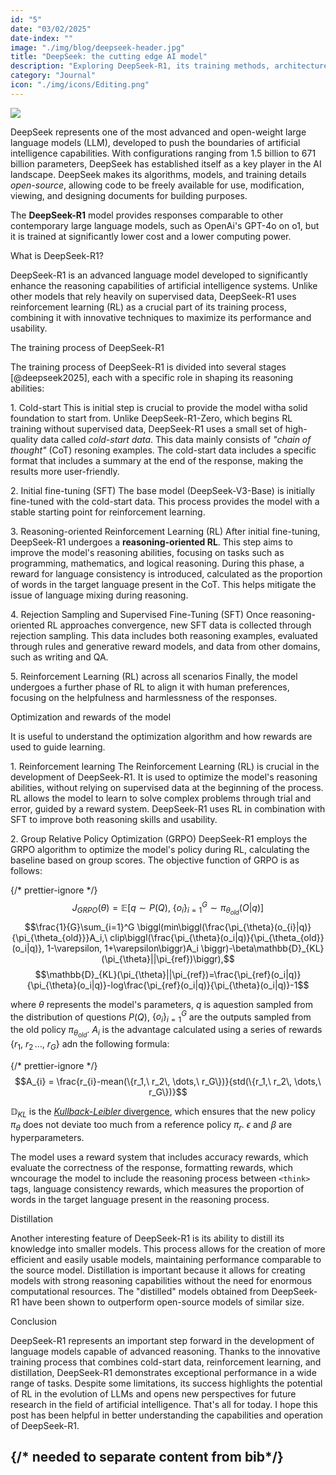 ```yaml
---
id: "5"
date: "03/02/2025"
date-index: ""
image: "./img/blog/deepseek-header.jpg"
title: "DeepSeek: the cutting edge AI model"
description: "Exploring DeepSeek-R1, its training methods, architecture, and impact on the AI landscape."
category: "Journal"
icon: "./img/icons/Editing.png"
---
```



<img
  className="rounded-[10px]"
  src="../img/blog/deepseek-header.jpg"
/>

DeepSeek represents one of the most advanced and open-weight large language models (LLM), developed to push the boundaries of artificial intelligence capabilities. With configurations ranging from 1.5 billion to 671 billion parameters, DeepSeek has established itself as a key player in the AI landscape. DeepSeek makes its algorithms, models, and training details *open-source*, allowing code to be freely available for use, modification, viewing, and designing documents for building purposes.

The **DeepSeek-R1** model provides responses comparable to other contemporary large language models, such as OpenAi's GPT-4o on o1, but it is trained at significantly lower cost and a lower computing power.

<MdxH3>What is DeepSeek-R1?</MdxH3>

DeepSeek-R1 is an advanced language model developed to significantly enhance the reasoning capabilities of artificial intelligence systems. Unlike other models that rely heavily on supervised data, DeepSeek-R1 uses reinforcement learning (RL) as a crucial part of its training process, combining it with innovative techniques to maximize its performance and usability.

<MdxH3>The training process of DeepSeek-R1</MdxH3>

The training process of DeepSeek-R1 is divided into several stages [@deepseek2025], each with a specific role in shaping its reasoning abilities:

<ListItem>1. Cold-start</ListItem>
This is initial step is crucial to provide the model witha solid foundation to start from. Unlike DeepSeek-R1-Zero, which begins RL training without supervised data, DeepSeek-R1 uses a small set of high-quality data called *cold-start data*. This data mainly consists of *"chain of thought"* (CoT) resoning examples. The cold-start data includes a specific format that includes a summary at the end of the response, making the results more user-friendly.

<ListItem>2. Initial fine-tuning (SFT)</ListItem>
The base model (DeepSeek-V3-Base) is initially fine-tuned with the cold-start data. This process provides the model with a stable starting point for reinforcement learning.

<ListItem>3. Reasoning-oriented Reinforcement Learning (RL)</ListItem>
After initial fine-tuning, DeepSeek-R1 undergoes a **reasoning-oriented RL**. This step aims to improve the model's reasoning abilities, focusing on tasks such as programming, mathematics, and logical reasoning. During this phase, a reward for language consistency is introduced, calculated as the proportion of words in the target language present in the CoT. This helps mitigate the issue of language mixing during reasoning.

<ListItem>4. Rejection Sampling and Supervised Fine-Tuning (SFT)</ListItem>
Once reasoning-oriented RL approaches convergence, new SFT data is collected through rejection sampling. This data includes both reasoning examples, evaluated through rules and generative reward models, and data from other domains, such as writing and QA.

<ListItem>5. Reinforcement Learning (RL) across all scenarios</ListItem>
Finally, the model undergoes a further phase of RL to align it with human preferences, focusing on the helpfulness and harmlessness of the responses.

<MdxH3>Optimization and rewards of the model</MdxH3>

It is useful to understand the optimization algorithm and how rewards are used to guide learning.

<ListItem>1. Reinforcement learning</ListItem>
The Reinforcement Learning (RL) is crucial in the development of DeepSeek-R1. It is used to optimize the model's reasoning abilities, without relying on supervised data at the beginning of the process. RL allows the model to learn to solve complex problems through trial and error, guided by a reward system. DeepSeek-R1 uses RL in combination with SFT to improve both reasoning skills and usability.

<ListItem>2. Group Relative Policy Optimization (GRPO)</ListItem>
DeepSeek-R1 employs the GRPO algorithm to optimize the model's policy during RL, calculating the baseline based on group scores. The objective function of GRPO is as follows:

{/* prettier-ignore */}
<MathBlock>$$J_{GRPO}(\theta) = \mathbb{E} \left[q\sim P(Q),\ \left\{o_i \right\}_{i=1}^G \sim \pi_{\theta_{old}}(O|q) \right]$$</MathBlock>
<MathBlock>$$\frac{1}{G}\sum_{i=1}^G \biggl(min\biggl(\frac{\pi_{\theta}(o_{i}|q)}{\pi_{\theta_{old}}}A_i,\ clip\biggl(\frac{\pi_{\theta}(o_i|q)}{\pi_{\theta_{old}}(o_i|q)}, 1-\varepsilon, 1+\varepsilon\biggr)A_i \biggr)-\beta\mathbb{D}_{KL}(\pi_{\theta}||\pi_{ref})\biggr),$$</MathBlock>
<MathBlock>$$\mathbb{D}_{KL}(\pi_{\theta}||\pi_{ref})=\frac{\pi_{ref}(o_i|q)}{\pi_{\theta}(o_i|q)}-log\frac{\pi_{ref}(o_i|q)}{\pi_{\theta}(o_i|q)}-1$$</MathBlock>

where $\theta$ represents the model's parameters, $q$ is aquestion sampled from the distribution of questions $P(Q)$, $\left\{o_{i}\right\}_{i=1}^G$ are the outputs sampled from the old policy $\pi_{\theta_{old}}$. $A_{i}$ is the advantage calculated using a series of rewards $\{r_1,\ r_2\, \dots,\ r_G\}$ adn the following formula:

{/* prettier-ignore */}
<MathBlock>$$A_{i} = \frac{r_{i}-mean(\{r_1,\ r_2\, \dots,\ r_G\})}{std(\{r_1,\ r_2\, \dots,\ r_G\})}$$</MathBlock>

$\mathbb{D}_{KL}$ is the [*Kullback-Leibler* divergence](https://en.wikipedia.org/wiki/Kullback%E2%80%93Leibler_divergence), which ensures that the new policy $\pi_{\theta}$ does not deviate too much from a reference policy $\pi_{r}$. $\epsilon$ and $\beta$ are hyperparameters.

The model uses a reward system that includes accuracy rewards, which evaluate the correctness of the response, formatting rewards, which wncourage the model to include the reasoning process between `<think>` tags, language consistency rewards, which measures the proportion of words in the target language present in the reasoning process.

<MdxH3>Distillation</MdxH3>

Another interesting feature of DeepSeek-R1 is its ability to distill its knowledge into smaller models. This process allows for the creation of more efficient and easily usable models, maintaining performance comparable to the source model. Distillation is important because it allows for creating models with strong reasoning capabilities without the need for enormous computational resources. The "distilled" models obtained from DeepSeek-R1 have been shown to outperform open-source models of similar size.

<MdxH3>Conclusion</MdxH3>

DeepSeek-R1 represents an important step forward in the development of language models capable of advanced reasoning. Thanks to the innovative training process that combines cold-start data, reinforcement learning, and distillation, DeepSeek-R1 demonstrates exceptional performance in a wide range of tasks. Despite some limitations, its success highlights the potential of RL in the evolution of LLMs and opens new perspectives for future research in the field of artificial intelligence.
That's all for today. I hope this post has been helpful in better understanding the capabilities and operation of DeepSeek-R1.

{/* needed to separate content from bib*/}
---
